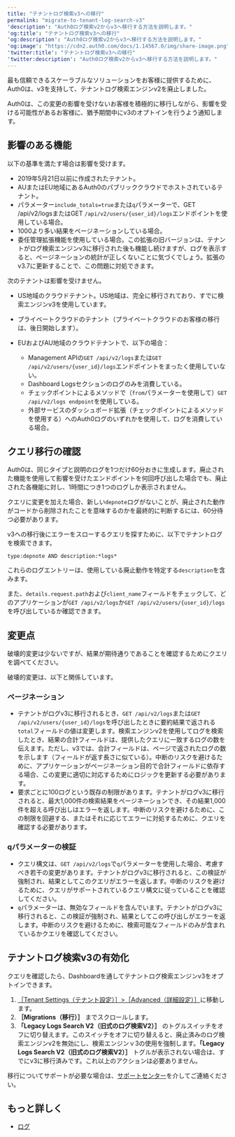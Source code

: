 ---
title: "テナントログ検索v3への移行"
permalink: "migrate-to-tenant-log-search-v3"
'description': "Auth0ログ検索v2からv3へ移行する方法を説明します。"
'og:title': "テナントログ検索v3への移行"
'og:description': "Auth0ログ検索v2からv3へ移行する方法を説明します。"
'og:image': "https://cdn2.auth0.com/docs/1.14567.0/img/share-image.png"
'twitter:title': "テナントログ検索v3への移行"
'twitter:description': "Auth0ログ検索v2からv3へ移行する方法を説明します。"
---

最も信頼できるスケーラブルなソリューションをお客様に提供するために、Auth0は、v3を支持して、テナントログ検索エンジンv2を廃止しました。

Auth0は、この変更の影響を受けないお客様を積極的に移行しながら、影響を受ける可能性があるお客様に、猶予期間中にv3のオプトインを行うよう通知します。

## 影響のある機能

以下の基準を満たす場合は影響を受けます。

* 2019年5月21日以前に作成されたテナント。
* AUまたはEU地域にあるAuth0のパブリッククラウドでホストされているテナント。
* パラメーター`include_totals=true`または`q`パラメーターで、GET /api/v2/logsまたはGET `/api/v2/users/{user_id}/logs`エンドポイントを使用している場合。
* 1000より多い結果をページネーションしている場合。
* 委任管理拡張機能を使用している場合。この拡張の旧バージョンは、テナントがログ検索エンジンv3に移行された後も機能し続けますが、ログを表示すると、ページネーションの統計が正しくないことに気づくでしょう。拡張のv3.7に更新することで、この問題に対処できます。

次のテナントは影響を受けません。

* US地域のクラウドテナント。US地域は、完全に移行されており、すでに検索エンジンv3を使用しています。
* プライベートクラウドのテナント（プライベートクラウドのお客様の移行は、後日開始します）。
* EUおよびAU地域のクラウドテナントで、以下の場合：

  + Management APIの`GET /api/v2/logs`または`GET /api/v2/users/{user_id}/logs`エンドポイントをまったく使用していない。
  + Dashboard Logsセクションのログのみを消費している。
  + チェックポイントによるメソッドで（`from`パラメーターを使用して）`GET /api/v2/logs endpoint`を使用している。
  + 外部サービスのダッシュボード拡張（チェックポイントによるメソッドを使用する）へのAuth0ログのいずれかを使用して、ログを消費している場合。

## クエリ移行の確認

Auth0は、同じタイプと説明のログを1つだけ60分おきに生成します。廃止された機能を使用して影響を受けたエンドポイントを何回呼び出した場合でも、廃止された各機能に対し、1時間につき1つのログしか表示されません。

クエリに変更を加えた場合、新しい`depnote`ログがないことが、廃止された動作がコードから削除されたことを意味するのかを最終的に判断するには、60分待つ必要があります。

v3への移行後にエラーをスローするクエリを探すために、以下でテナントログを検索できます。

`type:depnote AND description:*logs*`

これらのログエントリーは、使用している廃止動作を特定する`description`を含みます。

また、`details.request.path`および`client_name`フィールドをチェックして、どのアプリケーションが`GET /api/v2/logs`か`GET /api/v2/users/{user_id}/logs`を呼び出しているか確認できます。

## 変更点

破壊的変更は少ないですが、結果が期待通りであることを確認するためにクエリを調べてください。

破壊的変更は、以下と関係しています。

### ページネーション

* テナントがログv3に移行されるとき、`GET /api/v2/logs`または`GET /api/v2/users/{user_id}/logs`を呼び出したときに要約結果で返される`total`フィールドの値は変更します。検索エンジンv2を使用してログを検索したとき、結果の合計フィールドは、提供したクエリに一致するログの数を伝えます。ただし、v3では、合計フィールドは、ページで返されたログの数を示します（フィールドが返す長さに似ている）。中断のリスクを避けるために、アプリケーションがページネーション目的で合計フィールドに依存する場合、この変更に適切に対応するためにロジックを更新する必要があります。
* 要求ごとに100ログという既存の制限があります。テナントがログv3に移行されると、最大1,000件の検索結果をページネーションでき、その結果1,000件を超える呼び出しはエラーを返します。中断のリスクを避けるために、この制限を回避する、またはそれに応じてエラーに対処するために、クエリを確認する必要があります。

### qパラメーターの検証

* クエリ構文は、`GET /api/v2/logs`で`q`パラメーターを使用した場合、考慮すべき若干の変更があります。テナントがログv3に移行されると、この検証が強制され、結果としてこのクエリがエラーを返します。中断のリスクを避けるために、クエリがサポートされているクエリ構文に従っていることを確認してください。
* `q`パラメーターは、無効なフィールドを含んでいます。テナントがログv3に移行されると、この検証が強制され、結果としてこの呼び出しがエラーを返します。中断のリスクを避けるために、検索可能なフィールドのみが含まれているかクエリを確認してください。

## テナントログ検索v3の有効化

クエリを確認したら、Dashboardを通してテナントログ検索エンジンv3をオプトインできます。

1. [［Tenant Settings（テナント設定）］>［Advanced（詳細設定）］](https://manage.auth0.com/#/tenant/advanced)に移動します。
2. **［Migrations（移行）］** までスクロールします。
3. **「Legacy Logs Search V2（旧式のログ検索V2）］** のトグルスイッチをオフに切り替えます。このスイッチをオフに切り替えると、廃止済みのログ検索エンジンv2を無効にし、検索エンジンｖ3の使用を強制します。**「Legacy Logs Search V2（旧式のログ検索V2）］** トグルが表示されない場合は、すでにv3に移行済みです。これ以上のアクションは必要ありません。

移行についてサポートが必要な場合は、[サポートセンター](https://support.auth0.com/)を介してご連絡ください。

## もっと詳しく

* [ログ](/docs/ja-jp/deploy-monitor/logs)